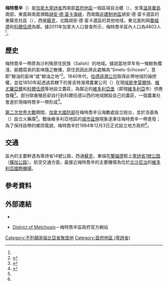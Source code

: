 {{noteTA
|G1=地名
|1=zh-hans:维尤罗亚尔;zh-hk:維尤羅亞爾;zh-mo:維尤羅亞爾;zh-tw:維尤羅亞爾;
|2=zh-hans:萨尼奇;zh-hk:沙尼治;zh-mo:沙尼治;zh-tw:薩尼奇;
|3=zh-hans:科尔伍德;zh-hk:高活;zh-mo:高活;zh-tw:科爾伍德;
}}
{{Infobox settlement
|name                   = 梅特喬辛
|native_name            = {{lang|en|Metchosin}}
|official_name          = 
|settlement_type        = 區域自治體
|nickname               = 
|motto                  = 
|image_skyline          = 
|imagesize              = 
|image_caption          = 
|image_flag             = 
|image_seal             = 
|image_map              = 
|mapsize                = 
|map_caption            = 
|pushpin_map = Canada British Columbia<!-- the name of a location map as per http://en.wikipedia.org/wiki/Template:Location_map -->
|pushpin_label_position =<!-- the position of the pushpin label: left, right, top, bottom, none -->
|pushpin_map_caption    = 梅特喬辛在卑詩省內的位置
|pushpin_mapsize =
|coordinates_region     = CA-BC
|subdivision_type       = 國家
|subdivision_type1      = [[加拿大行政區劃|省]]
|subdivision_type2      = [[不列顛哥倫比亞省行政區劃|區域]]
|subdivision_name       = {{CAN}}
|subdivision_name1      = [[卑詩省|卑詩省]]
|subdivision_name2      = [[首府地區_(卑詩省)|首府地區]]
|leader_title           = 長官
|leader_name            = 約翰·蘭斯<br>（{{lang|en|John Ranns}}）
|established_title      = 建制
|established_date       = 1984年12月3日<ref name="GeoBC"/>
|area_footnotes         = <ref name="2011census">{{Cite web |url=http://www12.statcan.gc.ca/census-recensement/2011/dp-pd/prof/details/page.cfm?Lang=E&Geo1=CSD&Code1=5917042&Geo2=CD&Code2=5917&Data=Count&SearchText=metchosin&SearchType=Begins&SearchPR=59&B1=All&Custom=&TABID=1 |title=Census Profile - Census Subdivision |accessdate=2014-02-09 |work=[[加拿大統計局|加拿大統計局]] |date=2014-01-08 |archive-date=2014-02-22 |archive-url=https://web.archive.org/web/20140222041843/http://www12.statcan.gc.ca/census-recensement/2011/dp-pd/prof/details/page.cfm?Lang=E&Geo1=CSD&Code1=5917042&Geo2=CD&Code2=5917&Data=Count&SearchText=metchosin&SearchType=Begins&SearchPR=59&B1=All&Custom=&TABID=1 |dead-url=no }}</ref>
|area_magnitude         = 
|area_total_km2         = 
|area_land_km2          = 71.09
|area_water_km2         = 
|area_water_percent     = 
|area_urban_km2         = 
|area_metro_km2         = 
|population_as_of       = 2011年
|population_footnotes   = <ref name="2011census" />
|population_note        = 
|population_total       = 4803
|population_metro       = 
|population_urban       = 
|population_density_km2 = 67.6 
|timezone               = [[太平洋時區|太平洋時區]]（PST）
|utc_offset             = -8
|timezone_DST           = [[太平洋時區|太平洋夏令時區]]（PDT）
|utc_offset_DST         = -7
|latd= 48|latm= 22|lats= 55|latNS=N
|longd= 123|longm= 32|longs= 16|longEW=W
|elevation_m            = 
|area_code              = 250
|website                = [http://www.district.metchosin.bc.ca/ district.metchosin.bc.ca]
|footnotes              = 
}}
'''梅特喬辛'''（{{lang-en|Metchosin}}）是[[加拿大|加拿大]][[卑詩省|卑詩省]]西南部[[首府地區_(卑詩省)|首府地區]]一個區域自治體（{{lang|en|district municipality}}），坐落[[溫哥華島|溫哥華島]]南部，東面與南面瀕臨[[胡安·德·富卡海峽|胡安·德·富卡海峽]]，西南臨[[非建制地區|非建制地區]]胡安·德·富卡選區的東蘇克社區（{{lang|en|East Sooke}}），西接[[蘇克_(卑詩省)|蘇克]]，北臨胡安·德·富卡選區的其他地域，東北面則與[[蘭福德_(卑詩省)|蘭福德]]和[[科爾伍德|科爾伍德]]為鄰。據2011年加拿大人口普查所示，梅特喬辛區內人口為4803人<ref name="2011census" />。

==歷史==
梅特喬辛一帶原為沙利殊原住民族（Salish）的地域。據説當地早年有一條鯨魚擱淺，屍體腐臭的氣味隨之散播，原住民因此將此處稱為“Smets-Schosen”，意即“鯨油的氣味”或“鯨油之地”<ref name="GeoBC">{{Cite web |url=http://apps.gov.bc.ca/pub/bcgnws/names/38033.html |title=BC Geographical Names: Metchosin |accessdate=2014-02-09 |work=GeoBC |archive-date=2014-02-22 |archive-url=https://web.archive.org/web/20140222194556/http://apps.gov.bc.ca/pub/bcgnws/names/38033.html |dead-url=no }}</ref>。1840年代，[[哈德遜灣公司|哈德遜灣公司]]取得此帶地域的操控權，並從1850年起透過其轄下的普吉特海灣農業公司（{{lang|en|Puget's Sound Agricultural Company}}）在現[[埃斯奎莫爾特|埃斯奎莫爾特]]、[[維尤羅亞爾|維尤羅亞爾]]和[[科爾伍德|科爾伍德]]等地設立農莊，為鄰近的[[維多利亞堡_(不列顛哥倫比亞省)|維多利亞堡]]（即現[[維多利亞_(卑詩)|維多利亞]]市）供應食糧<ref name="TC">{{Cite news |url=http://www.timescolonist.com/life/an-engaging-history-of-view-royal-s-earliest-days-1.2418 |title=An engaging history of View Royal's earliest days |author=Obee, Dave |accessdate=2014-02-09 |publisher=''Victoria Times Colonist'' |date=2012-02-19 |archive-date=2014-02-21 |archive-url=https://web.archive.org/web/20140221154739/http://www.timescolonist.com/life/an-engaging-history-of-view-royal-s-earliest-days-1.2418 |dead-url=no }}</ref>。部分歐裔殖民卻自行到科爾伍德以西的地域開設自己的農莊，一個農業社會遂於現梅特喬辛一帶形成<ref name="hist">{{Cite web |url=http://www.district.metchosin.bc.ca/content/community-history |title=Community History |accessdate=2014-02-09 |work=梅特喬辛區政府 |archive-url=https://web.archive.org/web/20131029223204/http://www.district.metchosin.bc.ca/content/community-history |archive-date=2013-10-29 |dead-url=yes }}</ref>。

[[第二次世界大戰|第二次世界大戰]]期間，[[加拿大國防部|加拿大國防部]]在梅特喬辛沿海數處設立砲台，並於洛基角（{{lang|en|Rocky Point}}）設立火藥庫<ref name="hist"/>。戰後維多利亞地區的[[城市延伸|城市延伸]]現象逐漸往梅特喬辛一帶進發；為了保持該帶的鄉郊風貌，梅特喬辛於1984年12月3日正式設立地方政府<ref name="GeoBC"/>。

==交通==
區內的主要幹道為卑詩省14號公路，西通[[蘇克_(卑詩省)|蘇克]]，東端在[[蘭福德_(卑詩省)|蘭福德]]駁上[[卑詩省1號公路|卑詩省1號公路]]（[[橫加公路|橫加公路]]）。航空交通方面，最接近梅特喬辛的主要機場為位於[[北沙尼治|北沙尼治]]的[[維多利亞國際機場|維多利亞國際機場]]。

==參考資料==
{{Reflist}}

==外部連結==
*{{Commons-inline|Category:Metchosin, British Columbia|梅特喬辛}}
*{{en}}[https://web.archive.org/web/20131030010248/http://www.district.metchosin.bc.ca/ District of Metchosin]－梅特喬辛區政府官方網站

{{不列颠哥伦比亚省行政区划}}

[[Category:不列顛哥倫比亞省聚居地|Category:不列顛哥倫比亞省聚居地]]
[[Category:首府地區_(卑詩省)|Category:首府地區 (卑詩省)]]